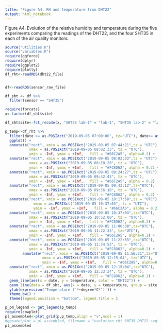 ```yaml
---
title: "Figure A4. RH and temperature from DHT22"
output: html_notebook
---
```


Figure A4. Evolution of the relative humidity and temperature during the five experiments comparing
the readings of the DHT22, and the four SHT35 in each of the air quality monitors.

```r

source("utilities.R")
source("variables.R")
require(ggforce)
require(dplyr)
require(ggplot2)
require(plotly)
df_rht<-readRDS(dht22_file)


df<-readRDS(sensor_raw_file)

df_sht <- df %>%
  filter(sensor == "SHT35")

```


```r

require(forcats)
x<-factor(df_sht$site)

df_sht$site<-fct_recode(x, "SHT35 lab-1" = "lab-1", "SHT35 lab-2" = "lab-2", "SHT35 lab-3" ="lab-3", "SHT35 lab-4" = "lab-4")

p_temp<-df_rht %>%
  filter(date >= as.POSIXct("2019-09-05 07:00:00", tz="UTC"), date<= as.POSIXct("2019-09-05 12:33:49", tz = "UTC")) %>%
  ggplot() +
  annotate("rect", xmin = as.POSIXct("2019-09-05 07:44:21",tz = "UTC"), 
           xmax = as.POSIXct("2019-09-05 08:02:33", tz = "UTC"), 
           ymin = -Inf, ymax = +Inf,   fill = "#66C2A5", alpha=0.2) +
  annotate("rect", xmin = as.POSIXct("2019-09-05 08:02:33",tz = "UTC"), 
           xmax = as.POSIXct("2019-09-05 08:18:20", tz = "UTC"),   
           ymin = -Inf, ymax = +Inf,   fill = "#FC8D62", alpha = 0.2) +
  annotate("rect", xmin = as.POSIXct("2019-09-05 09:24:27",tz = "UTC"), 
           xmax = as.POSIXct("2019-09-05 09:42:43", tz = "UTC"),   
           ymin = -Inf, ymax = +Inf,   fill = "#66C2A5", alpha = 0.2) +
  annotate("rect", xmin = as.POSIXct("2019-09-05 09:43:12",tz="UTC"), 
           xmax = as.POSIXct("2019-09-05 09:56:10", tz = "UTC"),   
           ymin = -Inf, ymax = +Inf,   fill = "#FC8D62", alpha = 0.2) +
  annotate("rect", xmin = as.POSIXct("2019-09-05 10:17:58",tz = "UTC"), 
             xmax = as.POSIXct("2019-09-05 10:37:03", tz = "UTC"),   
             ymin = -Inf, ymax = +Inf,   fill = "#66C2A5", alpha = 0.2) +
  annotate("rect", xmin = as.POSIXct("2019-09-05 10:37:03",tz="UTC"), 
           xmax = as.POSIXct("2019-09-05 10:52:00", tz = "UTC"),   
           ymin = -Inf, ymax = +Inf,   fill = "#FC8D62", alpha=0.2) +
  annotate("rect", xmin = as.POSIXct("2019-09-05 11:06:38",tz="UTC"), 
           xmax = as.POSIXct("2019-09-05 11:22:33", tz="UTC"),   
           ymin = -Inf, ymax = +Inf,   fill = "#66C2A5", alpha=0.2) +
  annotate("rect", xmin = as.POSIXct("2019-09-05 11:22:33",tz="UTC"), 
           xmax = as.POSIXct("2019-09-05 11:34:53", tz = "UTC"),   
           ymin = -Inf, ymax = +Inf,   fill = "#FC8D62", alpha=0.2) +
        annotate("rect", xmin = as.POSIXct("2019-09-05 11:56:21",tz="UTC"), 
                 xmax = as.POSIXct("2019-09-05 12:15:04", tz="UTC"),   
                 ymin = -Inf, ymax = +Inf,   fill = "#66C2A5", alpha=0.2) +
  annotate("rect", xmin = as.POSIXct("2019-09-05 12:15:04",tz="UTC"), 
           xmax = as.POSIXct("2019-09-05 12:33:34", tz = "UTC"),   
           ymin = -Inf, ymax = +Inf,   fill = "#FC8D62", alpha=0.2) +
  geom_line(aes(x = date, y = temperature, color = "DHT22")) +
  geom_line(data = df_sht, aes(x = date, y = temperature, group = site, colour = site)) +  xlab("Time") +
  ylab(expression('Temperature ('*~degree*C*')')) +
  theme_bw() +
  theme(legend.position = "bottom", legend.title = )

p_pm_legend <- get_legend(p_temp)
require(cowplot)
pl_assembled<-plot_grid(p,p_temp,align = "v",ncol = 1)
#ggsave(plot = pl_assembled, filename = "evolution_rht_SHT35_DHT22.svg")
pl_assembled
```

